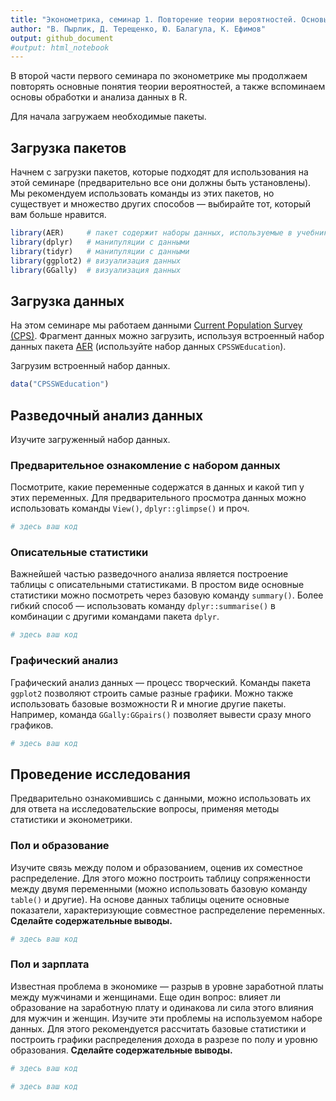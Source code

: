 ```yaml
---
title: "Эконометрика, семинар 1. Повторение теории вероятностей. Основы работы с данными в R"
author: "В. Пырлик, Д. Терещенко, Ю. Балагула, К. Ефимов"
output: github_document
#output: html_notebook
---
```


В второй части первого семинара по эконометрике мы продолжаем повторять основные понятия теории вероятностей, а также вспоминаем основы обработки и анализа данных в R. 

Для начала загружаем необходимые пакеты.

## Загрузка пакетов

Начнем с загрузки пакетов, которые подходят для использования на этой семинаре (предварительно все они должны быть установлены). Мы рекомендуем использовать команды из этих пакетов, но существует и множество других способов --- выбирайте тот, который вам больше нравится.

```r
library(AER)     # пакет содержит наборы данных, используемые в учебнике Стока и Уотсона
library(dplyr)   # манипуляции с данными
library(tidyr)   # манипуляции с данными
library(ggplot2) # визуализация данных
library(GGally)  # визуализация данных
```

## Загрузка данных

На этом семинаре мы работаем данными [Current Population Survey (CPS)](https://en.wikipedia.org/wiki/Current_Population_Survey). Фрагмент данных можно загрузить, используя встроенный набор данных пакета [AER](https://rdrr.io/cran/AER/man/CPSSW.html) (используйте набор данных `CPSSWEducation`).

Загрузим встроенный набор данных. 

```r
data("CPSSWEducation")
```

## Разведочный анализ данных

Изучите загруженный набор данных. 

### Предварительное ознакомление с набором данных

Посмотрите, какие переменные содержатся в данных и какой тип у этих переменных. 
Для предварительного просмотра данных можно использовать команды `View()`, `dplyr::glimpse()` и проч. 

```r
# здесь ваш код
```

### Описательные статистики

Важнейшей частью разведочного анализа является построение таблицы с описательными статистиками. В простом виде основные статистики можно посмотреть через базовую команду `summary()`. Более гибкий способ --- использовать команду `dplyr::summarise()` в комбинации с другими командами пакета `dplyr`. 

```r
# здесь ваш код
```

### Графический анализ

Графический анализ данных --- процесс творческий. Команды пакета `ggplot2` позволяют строить самые разные графики. Можно также использовать базовые возможности R и многие другие пакеты. Например, команда `GGally:GGpairs()` позволяет вывести сразу много графиков. 

```r
# здесь ваш код
```

## Проведение исследования

Предварительно ознакомившись с данными, можно использовать их для ответа на исследовательские вопросы, применяя методы статистики и эконометрики. 

### Пол и образование

Изучите связь между полом и образованием, оценив их соместное распределение. Для этого можно построить таблицу сопряженности между двумя переменными (можно использовать базовую команду `table()` и другие). На основе данных таблицы оцените основные показатели, характеризующие совместное распределение переменных. **Сделайте содержательные выводы.** 

```r
# здесь ваш код
```

### Пол и зарплата

Известная проблема в экономике --- разрыв в уровне заработной платы между мужчинами и женщинами. Еще один вопрос: влияет ли образование на заработную плату и одинакова ли сила этого влияния для мужчин и женщин. Изучите эти проблемы на используемом наборе данных. Для этого рекомендуется рассчитать базовые статистики  и построить графики распределения дохода в разрезе по полу и уровню образования. **Сделайте содержательные выводы.** 

```r
# здесь ваш код
```

```r
# здесь ваш код
```










